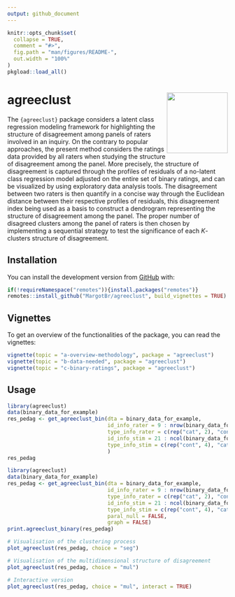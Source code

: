 ```yaml
---
output: github_document
---
```


<!-- README.md is generated from README.Rmd. Please edit that file -->

```r
knitr::opts_chunk$set(
  collapse = TRUE,
  comment = "#>",
  fig.path = "man/figures/README-",
  out.width = "100%"
)
pkgload::load_all()
```

# agreeclust <img src='man/figures/hex-agreeclust-white.png' align="right" height="139" />

The `{agreeclust}` package considers a latent class regression modeling framework for highlighting the structure of disagreement among panels of raters involved in an inquiry. On the contrary to popular approaches, the present method considers the ratings data provided by all raters when studying the structure of disagreement among the panel. More precisely, the structure of disagreement is captured through the profiles of residuals of a no-latent class regression model adjusted on the entire set of binary ratings, and can be visualized by using exploratory data analysis tools. The disagreement between two raters is then quantify in a concise way through the Euclidean distance between their respective profiles of residuals, this disagreement index being used as a basis to construct a dendrogram representing the structure of disagreement among the panel. The proper number of disagreed clusters among the panel of raters is then chosen by implementing a sequential strategy to test the significance of each $K$-clusters structure of disagreement.

## Installation

You can install the development version from [GitHub](https://github.com/) with:

```r
if(!requireNamespace("remotes")){install.packages("remotes")}
remotes::install_github("MargotBr/agreeclust", build_vignettes = TRUE) # create vignettes
```

## Vignettes

To get an overview of the functionalities of the package, you can read the vignettes:

```r
vignette(topic = "a-overview-methodology", package = "agreeclust")
vignette(topic = "b-data-needed", package = "agreeclust")
vignette(topic = "c-binary-ratings", package = "agreeclust")
```

## Usage

```r
library(agreeclust)
data(binary_data_for_example)
res_pedag <- get_agreeclust_bin(dta = binary_data_for_example,
                                id_info_rater = 9 : nrow(binary_data_for_example),
                                type_info_rater = c(rep("cat", 2), "cont"),
                                id_info_stim = 21 : ncol(binary_data_for_example),
                                type_info_stim = c(rep("cont", 4), "cat"),
                                )
res_pedag
```

```r
library(agreeclust)
data(binary_data_for_example)
res_pedag <- get_agreeclust_bin(dta = binary_data_for_example,
                                id_info_rater = 9 : nrow(binary_data_for_example),
                                type_info_rater = c(rep("cat", 2), "cont"),
                                id_info_stim = 21 : ncol(binary_data_for_example),
                                type_info_stim = c(rep("cont", 4), "cat"),
                                paral_null = FALSE,
                                graph = FALSE)
print.agreeclust_binary(res_pedag)
```

```r
# Visualisation of the clustering process
plot_agreeclust(res_pedag, choice = "seg")
```

```r
# Visualisation of the multidimensional structure of disagreement
plot_agreeclust(res_pedag, choice = "mul")
```

```r
# Interactive version
plot_agreeclust(res_pedag, choice = "mul", interact = TRUE)
```
